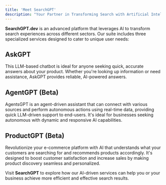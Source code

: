 ```yaml
---
title: 'Meet SearchGPT'
description: "Your Partner in Transforming Search with Artificial Intelligence!"
---
```


**SearchGPT.dev** is an advanced platform that leverages AI to transform search experiences across different sectors. Our suite includes three specialized services designed to cater to unique user needs:

## AskGPT
This LLM-based chatbot is ideal for anyone seeking quick, accurate answers about your product. Whether you're looking up information or need assistance, AskGPT provides reliable, AI-powered answers.

## AgentGPT (Beta)
AgentsGPT is an agent-driven assistant that can connect with various sources and perform autonomous actions using real-time data, providing quick LLM-driven support to end-users. It's ideal for businesses seeking autonomous  with dynamic and responsive AI capabilities.


## ProductGPT (Beta)
Revolutionize your e-commerce platform with AI that understands what your customers are searching for and recommends products accordingly. It's designed to boost customer satisfaction and increase sales by making product discovery seamless and personalized.

Visit **SearchGPT** to explore how our AI-driven services can help you or your business achieve more efficient and effective search results.
